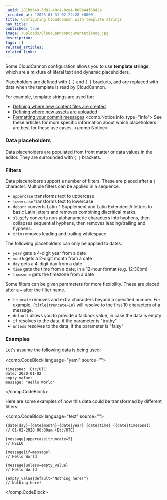 ```yaml
---
_uuid: 281bd649-3d81-48c1-bce4-b09b44f6842a
_created_at: '2023-01-31 02:22:28 +0000'
title: Configuring CloudCannon with template strings
nav_title:
published: true
image: /uploads/CloudCannonDocumentationog.jpg
description:
tags: []
related_articles:
related_links:
---
```

Some CloudCannon configuration allows you to use **template strings**, which are a mixture of literal text and dynamic placeholders.

Placeholders are defined with `[ ]` and `{ }` brackets, and are replaced with data when the template is read by CloudCannon.

For example, template strings are used for:

* [Defining where new content files are created](/documentation/articles/set-the-path-for-new-files/)
* [Defining where new assets are uploaded](/documentation/articles/adjusting-the-uploads-path/)
* [Formatting your commit messages](/documentation/articles/configure-your-commit-messages/)
<comp.Notice info_type="info">
  See these articles for more specific information about which placeholders are best for these use cases.
</comp.Notice>

### Data placeholders

Data placeholders are populated from front matter or data values in the editor. They are surrounded with `{ }` brackets.

### Filters

Data placeholders support a number of filters. These are placed after a `|` character. Multiple filters can be applied in a sequence.

* `uppercase` transforms text to uppercase
* `lowercase` transforms text to lowercase
* `deburr` converts Latin-1 Supplement and Latin Extended-A letters to basic Latin letters and removes combining diacritical marks.
* `slugify` converts non-alphanumeric characters into hyphens, then collapses sequential hyphens, then removes leading/trailing and hyphens.
* `trim` removes leading and trailing whitespace

The following placeholders can only be applied to dates:

* `year` gets a 4-digit year from a date
* `month` gets a 2-digit month from a date
* `day` gets a 4-digit day from a date
* `time` gets the time from a date, in a 12-hour format (e.g. 12:30pm)
* `timezone` gets the timezone from a date

Some filters can be given parameters for more flexibility. These are placed after a `=` after the filter name.

* `truncate` removes and extra characters beyond a specified number. For example, `{title|truncate=10}` will resolve to the first 10 characters of a message.
* `default` allows you to provide a fallback value, in case the data is empty
* `if` resolves to the data, if the parameter is "truthy"
* `unless` resolves to the data, if the parameter is "falsy"

### Examples

Let's assume the following data is being used:

<comp.CodeBlock language="yaml" source="">
```
timezone: 'Etc/UTC'
date: 2020-01-02
empty_value:
message: "Hello World"
```
</comp.CodeBlock>

Here are some examples of how this data could be transformed by different filters:

<comp.CodeBlock language="text" source="">
```
{date|day}-{date|month}-{date|year} {date|time} ({date|timezone})
// 01-02-2020 00:00am (Etc/UTC)

{message|uppercase|truncate=5}
// HELLO

{message|if=message}
// Hello World

{message|unless=empty_value}
// Hello World

{empty_value|default="Nothing here!"}
// Nothing here!
```
</comp.CodeBlock>